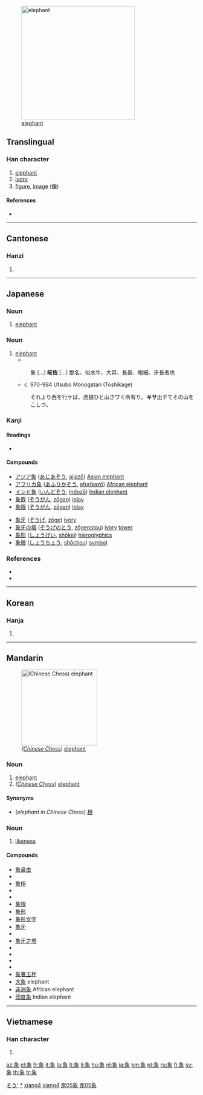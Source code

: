 [[Image:Elephant_near_ndutu.jpg|300px|thumb|right|[[elephant]]]]
==Translingual==

===Han character===
{{Han char|rn=152|rad=豕|as=05|sn=11|snj=12|four=2723<sub>2</sub>|canj=弓日心人 (NAPO)}}

# [[elephant]]
# [[ivory]]
# [[figure]], [[image]] ([[像]])

====References====
* {{Han ref|kx=1195.210|dkj=36372|dj=1658.010|hdz=63611.090|uh=8C61|ud=35937|bh=B648|bd=46664}}

----

==Cantonese==

===Hanzi===
{{yue-hanzi|jyut=zoeng6|y=jeung6}}

# {{defn|Cantonese|sort=豕05}}

----

==Japanese==

===Noun===
{{ja-noun|k|hira=ぞう|rom=zō|hidx=そう'}}

# [[elephant]]

===Noun===
{{ja-noun|k|hira=きさ|rom=kisa|hidx=きさ}}

# [[elephant]]
#* {{RQ:Wamyō Ruijushō|7|52}}
#: 象 [...] '''岐佐''' [...] 獣名、似水牛、大耳、長鼻、眼細、牙長者也
#* c. 970-984 Utsubo Monogatari (Toshikage)
#: それより西を行ケば、虎狼ひと山さワぐ所有り。'''キサ'''出デてその山をこしつ。

===Kanji===
{{ja-kanji|grade=4|rs=豕05}}

====Readings====
* {{ja-readings|on=[[しょう]] (shō), [[ぞう]] (zō)|kun=[[かた]] (kata), [[かたどる]] (katadoru), [[のり]] (nori)}}

====Compounds====
{{top2}}
* [[アジア象]] ([[あじあぞう]], [[ajiazō]]) [[Asian elephant]]
* [[アフリカ象]] ([[あふりかぞう]], [[afurikazō]]) [[African elephant]]
* [[インド象]] ([[いんどぞう]], [[indozō]]) [[Indian elephant]]
* [[象嵌]] ([[ぞうがん]], [[zōgan]]) [[inlay]]
* [[象眼]] ([[ぞうがん]], [[zōgan]]) [[inlay]]
{{mid2}}
* [[象牙]] ([[ぞうげ]], [[zōge]]) [[ivory]]
* [[象牙の塔]] ([[ぞうげのとう]], [[zōgenotou]]) [[ivory]] [[tower]]
* [[象形]] ([[しょうけい]], [[shōkei]]) [[hieroglyphics]]
* [[象徴]] ([[しょうちょう]], [[shōchou]]) [[symbol]]
{{bottom}}

===References===
* {{cite book
  | last = Kōno
  | first = Tama
  | title = Nihon Koten Bungaku Taikei 10: Utsubo Monogatari 1
  | publisher = [[w:Iwanami Shoten Publishing|Iwanami Shoten]]
  | date = 1959
  | origyear = c. 970-984
  | location = [[w:Tokyo|Tōkyō]]
  | language = Japanese
  | id = ISBN 4-000-60010-9
  }}
* {{R:Wamyō Ruijushō}}

[[Category:1000 Japanese basic words|そう']]
[[Category:ja:Elephants|*]]

----

==Korean==

===Hanja===
{{ko-hanja|hangeul=상|eumhun=|rv=sang|mr=sang|y=sang}}

# {{defn|Korean|sort=豕05}}

----

==Mandarin==

[[Image:Xiangqi_Elephant.png|200px|thumb|right|''([[w:Xiangqi|Chinese Chess]])'' [[elephant]]]]
===Noun===
{{cmn-noun|ts|pin=xiàng|pint=xiang4|rs=豕05}}

# [[elephant]]
# ''([[w:Xiangqi|Chinese Chess]])'' [[elephant]]

====Synonyms====
* (''elephant in Chinese Chess'') [[相]]

===Noun===
{{cmn-noun|s|pin=xiàng|pint=xiang4|tra=像|sim=象|rs=豕05}}

# [[likeness]]

====Compounds====
* [[象鼻虫]]
* {{zh-ts|象齒焚身|象齿焚身}}
* [[象棋]]
* {{zh-ts|象聲詞|象声词}}
* {{zh-ts|象戲|象戏}}
* [[象限]]
* [[象形]]
* [[象形文字]]
* [[象牙]]
* {{zh-ts|象牙寶塔|象牙宝塔}}
* [[象牙之塔]]
* {{zh-ts|象牙質|象牙质}}
* {{zh-ts|象眼兒|象眼儿}}
* {{zh-ts|象徵|象征}}
* {{zh-ts|象徵主義|象征主义}}
* [[象箸玉杯]]
* [[大象]] elephant
* [[非洲象]] African elephant
* [[印度象]] Indian elephant

[[Category:zh-cn:Elementary Mandarin|xiang4]]
[[Category:zh-cn:Elephants|xiang4]]
[[Category:zh-tw:Elementary Mandarin|豕05象]]
[[Category:zh-tw:Elephants|豕05象]]

----

==Vietnamese==

===Han character===
{{vi-hantu|tượng|rs=豕05}}

# {{defn|Vietnamese|sort=豕05}}

[[az:象]]
[[el:象]]
[[fr:象]]
[[it:象]]
[[la:象]]
[[lt:象]]
[[li:象]]
[[hu:象]]
[[nl:象]]
[[ja:象]]
[[km:象]]
[[pt:象]]
[[ru:象]]
[[fi:象]]
[[sv:象]]
[[th:象]]
[[tr:象]]
